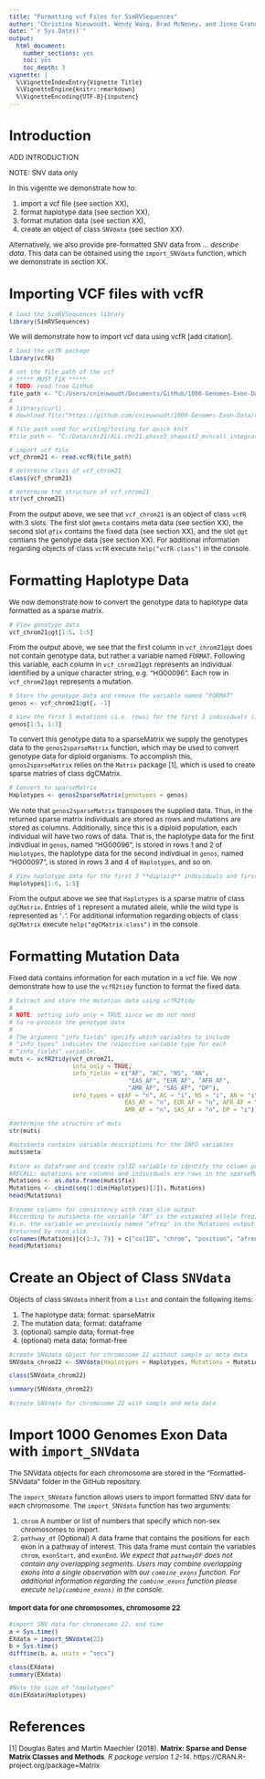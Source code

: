 ```yaml
---
title: "Formatting vcf Files for SimRVSequences"
author: "Christina Nieuwoudt, Wendy Wang, Brad McNeney, and Jinko Graham"
date: "`r Sys.Date()`"
output:
  html_document:
    number_sections: yes
    toc: yes
    toc_depth: 3
vignette: |
  %\VignetteIndexEntry{Vignette Title} 
  %\VignetteEngine{knitr::rmarkdown} 
  %\VignetteEncoding{UTF-8}{inputenc}
---
```


<style type="text/css">

body{ /* Normal  */
   font-size: 12px;
}
</style>

# Introduction

ADD INTRODUCTION

NOTE: SNV data only



In this vigentte we demonstrate how to:

1. import a vcf file (see section XX),
2. format haplotype data (see section XX),
3. format mutation data (see section XX), 
4. create an object of class `SNVdata` (see section XX).

Alternatively, we also provide pre-formatted SNV data from *... describe data*.  This data can be obtained using the `import_SNVdata` function, which we demonstrate in section XX.

# Importing VCF files with vcfR
```r
# load the SimRVSequences library
library(SimRVSequences)
```


We will demonstrate how to import vcf data using vcfR [add citation].

```r
# load the vcfR package
library(vcfR)

# set the file path of the vcf 
# ***** MUST FIX *****
# TODO: read from GitHub
file_path <- "C:/Users/cnieuwoudt/Documents/GitHub/1000-Genomes-Exon-Data/Exon Data/exons_chr21.vcf.gz"
#
# library(curl)
# download.file("https://github.com/cnieuwoudt/1000-Genomes-Exon-Data/raw/master/Exon Data/exons_chr21.vcf.gz", destfile = "/tmp/test.csv", method = "curl")

# file path used for writing/testing for quick knit
#file_path <- "C:/Data/chr21/ALL.chr21.phase3_shapeit2_mvncall_integrated_v5a.20130502.genotypes.vcf/chr21.first.vcf"

# import vcf file 
vcf_chrom21 <- read.vcfR(file_path)

# determine class of vcf_chrom21
class(vcf_chrom21)

# determine the structure of vcf_chrom21
str(vcf_chrom21)
```

From the output above, we see that `vcf_chrom21` is an object of class `vcfR` with 3 slots.  The first slot `@meta` contains meta data (see section XX), the second slot `@fix` contains the fixed data (see section XX), and the slot `@gt` contians the genotype data (see section XX).  For additional information regarding objects of class `vcfR` execute `help("vcfR-class")` in the console.

# Formatting Haplotype Data

We now demonstrate how to convert the genotype data to haplotype data formatted as a sparse matrix.

```r
# View genotype data
vcf_chrom21@gt[1:5, 1:5]
```

From the output above, we see that the first column in `vcf_chrom21@gt` does not contain genotype data, but rather a variable named `FORMAT`.  Following this variable, each column in `vcf_chrom21@gt` represents an individual identified by a unique character string, e.g. "HG00096".  Each row in `vcf_chrom21@gt` represents a mutation.

```r
# Store the genotype data and remove the variable named "FORMAT"
genos <- vcf_chrom21@gt[, -1]

# View the first 5 mutations (i.e. rows) for the first 3 individuals (i.e. columns)
genos[1:5, 1:3]
```

To convert this genotype data to a sparseMatrix we supply the genotypes data to the `genos2sparseMatrix` function, which may be used to convert genotype data for diploid organisms.  To accomplish this, `genos2sparseMatrix` relies on the `Matrix` package [1], which is used to create sparse matries of class dgCMatrix.  

```r
# Convert to sparseMatrix
Haplotypes <- genos2sparseMatrix(genotypes = genos)
```

We note that `genos2sparseMatrix` transposes the supplied data.  Thus, in the returned sparse matrix individuals are stored as rows and mutations are stored as columns. Additionally, since this is a diploid population, each individual will have two rows of data.  That is, the haplotype data for the first indivdiual in `genos`, named "HG00096", is stored in rows 1 and 2 of `Haplotypes`, the haplotype data for the second indivdiual in `genos`, named "HG00097", is stored in rows 3 and 4 of `Haplotypes`, and so on.

```r
# View haplotype data for the first 3 **diploid** individuals and first 5 mutations
Haplotypes[1:6, 1:5]
```

From the output above we see that `Haplotypes` is a sparse matrix of class `dgCMatrix`.  Entries of `1` represent a mutated allele, while the wild type is represented as '`.`'.   For additional information regarding objects of class `dgCMatrix` execute `help("dgCMatrix-class")` in the console.

# Formatting Mutation Data

Fixed data contains information for each mutation in a vcf file.  We now demonstrate how to use the `vcfR2tidy` function to format the fixed data.

```r
# Extract and store the mutation data using vcfR2tidy
#
# NOTE: setting info_only = TRUE since we do not need 
# to re-process the genotype data
#
# The argument "info_fields" specify which variables to include 
# "info_types" indicates the respective variable type for each
# "info_fields" variable.
muts <- vcfR2tidy(vcf_chrom21, 
                  info_only = TRUE,
                  info_fields = c("AF", "AC", "NS", "AN",
                                  "EAS_AF", "EUR_AF", "AFR_AF", 
                                  "AMR_AF", "SAS_AF", "DP"),
                  info_types = c(AF = "n", AC = "i", NS = "i", AN = "i",
                                 EAS_AF = "n", EUR_AF = "n", AFR_AF = "n", 
                                 AMR_AF = "n", SAS_AF = "n", DP = "i"))

#determine the structure of muts
str(muts)
```

```r
#muts$meta contains variable descriptions for the INFO variables
muts$meta
```

```r
#store as dataframe and create colID variable to identify the column positon of the mutation
#RECALL: mutations are columns and individuals are rows in the sparseMatrix "Haplotypes"
Mutations <- as.data.frame(muts$fix)
Mutations <- cbind(seq(1:dim(Haplotypes)[2]), Mutations)
head(Mutations)
``` 

```r
#rename columns for consistency with read_slim output
#According to muts$meta the variable "AF" is the estimated allele freq,
#i.e. the variable we previously named "afreq" in the Mutations output
#returned by read_slim.
colnames(Mutations)[c(1:3, 7)] = c("colID", "chrom", "position", "afreq")
head(Mutations)
```

# Create an Object of Class `SNVdata`

Objects of class `SNVdata` inherit from a `list` and contain the following items:

1. The haplotype data; format: sparseMatrix
2. The mutation data; format: dataframe
3. (optional) sample data; format-free
4. (optional) meta data; format-free

```r
#create SNVdata object for chromosome 22 without sample or meta data
SNVdata_chrom22 <- SNVdata(Haplotypes = Haplotypes, Mutations = Mutations)

class(SNVdata_chrom22)

summary(SNVdata_chrom22)
```


```r
#create SNVdata for chromosome 22 with sample and meta data
```


# Import 1000 Genomes Exon Data with `import_SNVdata`

The SNVdata objects for each chromosome are stored in the "Formatted-SNVdata" folder in the GitHub repository.

The `import_SNVdata` function allows users to import formatted SNV data for each chromosome.  The `import_SNVdata` function has two arguments:

  1. `chrom` A number or list of numbers that specify which non-sex chromosomes to import.
  2. `pathway_df` (Optional) A data frame that contains the positions for each exon in a pathway of interest.  This data frame must contain the variables `chrom`, `exonStart`, and `exonEnd`.  *We expect that `pathwayDF` does not contain any overlapping segments.  Users may combine overlapping exons into a single observation with our `combine_exons` function.  For additional information regarding the `combine_exons` function please  execute `help(combine_exons)` in the console.*

#### Import data for one chromosomes, chromosome 22
```r
#import SNV data for chromosome 22, and time
a = Sys.time()
EXdata = import_SNVdata(22)
b = Sys.time()
difftime(b, a, units = "secs")

class(EXdata)
summary(EXdata)

#Note the size of "haplotypes"
dim(EXdata$Haplotypes)
```

# References
[1] Douglas Bates and Martin Maechler (2018). 
  **Matrix: Sparse and Dense Matrix Classes and Methods**. 
  *R package version 1.2-14*. https://CRAN.R-project.org/package=Matrix
